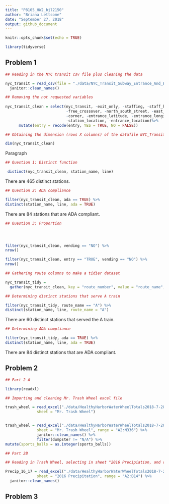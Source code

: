 ```yaml
---
title: "P8105_HW2_bjl2150"
author: "Briana Lettsome"
date: "September 27, 2018"
output: github_document
---
```


```r
knitr::opts_chunk$set(echo = TRUE)

library(tidyverse)
```

## Problem 1

```r
## Reading in the NYC transit csv file plus cleaning the data

nyc_transit = read_csv(file = "./data/NYC_Transit_Subway_Entrance_And_Exit_Data.csv") %>%
  janitor::clean_names()

## Removing the not requested variables
  
nyc_transit_clean = select(nyc_transit, -exit_only, -staffing, -staff_hours, -ada_notes, 
                           -free_crossover, -north_south_street, -east_west_street, 
                           -corner, -entrance_latitude, -entrance_longitude, 
                           -station_location, -entrance_location)%>%
      mutate(entry = recode(entry, YES = TRUE, NO = FALSE))

## Obtaining the dimension (rows X columns) of the datafile NYC_Transit_clean

dim(nyc_transit_clean)
```
Paragraph

```r
## Question 1: Distinct function

 distinct(nyc_transit_clean, station_name, line)
```
 
There are 465 distinct stations.

```r
## Question 2: ADA compliance

filter(nyc_transit_clean, ada == TRUE) %>%
distinct(station_name, line, ada = TRUE)
```
There are 84 stations that are ADA compliant.

```r
## Question 3: Proportion




filter(nyc_transit_clean, vending == "NO") %>%
nrow()

filter(nyc_transit_clean, entry == "TRUE", vending == "NO") %>%
nrow()
```

```r
## Gathering route columns to make a tidier dataset

nyc_transit_tidy =
  gather(nyc_transit_clean, key = "route_number", value = "route_name", route1:route11) 

## Determining distinct stations that serve A train

filter(nyc_transit_tidy, route_name == "A") %>%
distinct(station_name, line, route_name = "A")
```

There are 60 distinct stations that served the A train.

```r
## Determining ADA compliance

filter(nyc_transit_tidy, ada == TRUE) %>%
distinct(station_name, line, ada = TRUE)
```
There are 84 distinct stations that are ADA compliant.


## Problem 2


```r
## Part 2 A

library(readxl)

## Importing and cleaning Mr. Trash Wheel excel file

trash_wheel = read_excel("./data/HealthyHarborWaterWheelTotals2018-7-28.xlsx", 
              sheet = "Mr. Trash Wheel")


trash_wheel = read_excel("./data/HealthyHarborWaterWheelTotals2018-7-28.xlsx", 
              sheet = "Mr. Trash Wheel", range = "A2:N336") %>% 
              janitor::clean_names() %>% 
              filter(dumpster != "N/A") %>% 
mutate(sports_balls = as.integer(sports_balls)) 
```

```r
## Part 2B

## Reading in Trash Wheel, selecting in sheet "2016 Precipiation, and cleaning"

Precip_16_17 = read_excel("./data/HealthyHarborWaterWheelTotals2018-7-28.xlsx", 
              sheet = "2016 Precipitation", range = "A2:B14") %>%
  janitor::clean_names()
 ```

## Problem 3